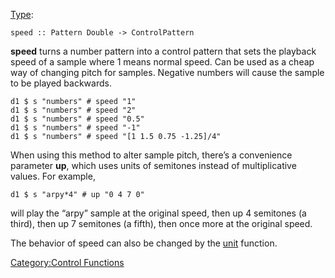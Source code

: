 {{DISPLAYTITLE:speed}} 
[[Type signature|Type]]: <source inline>speed :: Pattern Double -> ControlPattern</source>

'''speed''' turns a number pattern into a control pattern that sets the playback speed of a sample
where 1 means normal speed. Can be used as a cheap way of changing pitch for samples. Negative numbers will cause the sample to be played backwards.

<source>
d1 $ s "numbers" # speed "1"
d1 $ s "numbers" # speed "2"
d1 $ s "numbers" # speed "0.5"
d1 $ s "numbers" # speed "-1"
d1 $ s "numbers" # speed "[1 1.5 0.75 -1.25]/4"
</source>

When using this method to alter sample pitch, there’s a convenience parameter '''up''', which uses units of semitones instead of multiplicative values. For example,

<source>
d1 $ s "arpy*4" # up "0 4 7 0"
</source>

will play the “arpy” sample at the original speed, then up 4 semitones (a third), then up 7 semitones (a fifth), then once more at the original speed.

The behavior of speed can also be changed by the [[unit]] function.

[[Category:Control Functions]]